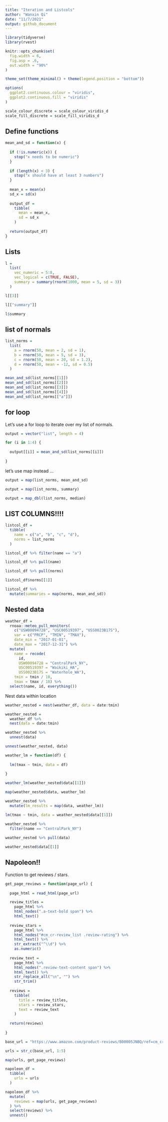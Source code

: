 ```yaml
---
title: "Iteration and Listcols"
author: "Wanxin Qi"
date: "11/7/2021"
output: github_document
---
```


```r
library(tidyverse)
library(rvest)

knitr::opts_chunk$set(
  fig.width = 6,
  fig.asp = .6,
  out.width = "90%"
)

theme_set(theme_minimal() + theme(legend.position = "bottom"))

options(
  ggplot2.continuous.colour = "viridis",
  ggplot2.continuous.fill = "viridis"
)

scale_colour_discrete = scale_colour_viridis_d
scale_fill_discrete = scale_fill_viridis_d
```


## Define functions

```r
mean_and_sd = function(x) {
  
  if (!is.numeric(x)) {
    stop("x needs to be numeric")
  }
  
  if (length(x) < 3) {
    stop("x should have at least 3 numbers")
  }
  
  mean_x = mean(x)
  sd_x = sd(x)
  
  output_df =
    tibble(
      mean = mean_x,
      sd = sd_x
    )
  
  return(output_df)
}
```


## Lists

```r
l = 
  list(
    vec_numeric = 5:8,
    vec_logical = c(TRUE, FALSE),
    summary = summary(rnorm(1000, mean = 5, sd = 3))
  )

l[[3]]

l[["summary"]]

l$summary

```


## list of normals

```r
list_norms = 
  list(
    a = rnorm(50, mean = 2, sd = 1),
    b = rnorm(50, mean = 5, sd = 3),
    c = rnorm(50, mean = 20, sd = 1.2),
    d = rnorm(50, mean = -12, sd = 0.5)
  )

mean_and_sd(list_norms[[1]])
mean_and_sd(list_norms[[2]])
mean_and_sd(list_norms[[3]])
mean_and_sd(list_norms[[4]])
mean_and_sd(list_norms[["a"]])
```


## for loop

Let's use a for loop to iterate over my list of normals.

```r
output = vector("list", length = 4)

for (i in 1:4) {
  
  output[[i]] = mean_and_sd(list_norms[[i]])
  
}
```

let's use map instead ...

```r
output = map(list_norms, mean_and_sd)

output = map(list_norms, summary)

output = map_dbl(list_norms, median)
```


## LIST COLUMNS!!!!

```r
listcol_df =
  tibble(
    name = c("a", "b", "c", "d"),
    norms = list_norms
  )

listcol_df %>% filter(name == "a")

listcol_df %>% pull(name)

listcol_df %>% pull(norms)

listcol_df$norms[[1]]

listcol_df %>%
  mutate(summaries = map(norms, mean_and_sd))
```


## Nested data

```r
weather_df = 
  rnoaa::meteo_pull_monitors(
    c("USW00094728", "USC00519397", "USS0023B17S"),
    var = c("PRCP", "TMIN", "TMAX"), 
    date_min = "2017-01-01",
    date_max = "2017-12-31") %>%
  mutate(
    name = recode(
      id, 
      USW00094728 = "CentralPark_NY", 
      USC00519397 = "Waikiki_HA",
      USS0023B17S = "Waterhole_WA"),
    tmin = tmin / 10,
    tmax = tmax / 10) %>%
  select(name, id, everything())
```


Nest data within location

```r
weather_nested = nest(weather_df, data = date:tmin)

weather_nested =
  weather_df %>%
  nest(data = date:tmin)

weather_nested %>%
  unnest(data)

unnest(weather_nested, data)

weather_lm = function(df) {
  
  lm(tmax ~ tmin, data = df)
  
}

weather_lm(weather_nested$data[[1]])

map(weather_nested$data, weather_lm)

weather_nested %>%
  mutate(lm_results = map(data, weather_lm))

lm(tmax ~ tmin, data = weather_nested$data[[1]])

weather_nested %>%
  filter(name == "CentralPark_NY")
  
weather_nested %>% pull(data)

weather_nested$data[[1]]
```


## Napoleon!!

Function to get reviews / stars.

```r
get_page_reviews = function(page_url) {
  
  page_html = read_html(page_url)

  review_titles = 
    page_html %>%
    html_nodes(".a-text-bold span") %>%
    html_text()
  
  review_stars = 
    page_html %>%
    html_nodes("#cm_cr-review_list .review-rating") %>%
    html_text() %>%
    str_extract("^\\d") %>%
    as.numeric()
  
  review_text = 
    page_html %>%
    html_nodes(".review-text-content span") %>%
    html_text() %>% 
    str_replace_all("\n", "") %>% 
    str_trim()
  
  reviews = 
    tibble(
      title = review_titles,
      stars = review_stars,
      text = review_text
    )
  
  return(reviews)
  
}

base_url = "https://www.amazon.com/product-reviews/B00005JNBQ/ref=cm_cr_arp_d_viewopt_rvwer?ie=UTF8&reviewerType=avp_only_reviews&sortBy=recent&pageNumber="

urls = str_c(base_url, 1:5)

map(urls, get_page_reviews)

napoleon_df =
  tibble(
    urls = urls
  )

napoleon_df %>%
  mutate(
    reviews = map(urls, get_page_reviews)
  ) %>%
  select(reviews) %>%
  unnest()
```

